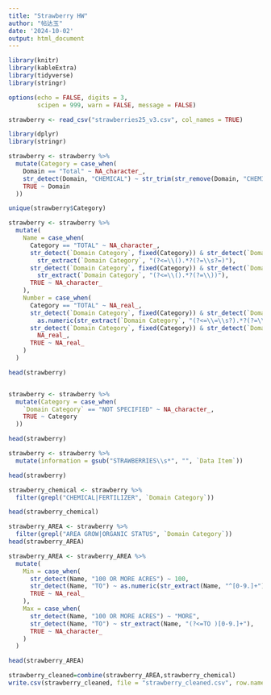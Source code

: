 ---
title: "Strawberry HW"
author: "帖达玉"
date: '2024-10-02'
output: html_document
---

```{r}
library(knitr)  
library(kableExtra)
library(tidyverse)
library(stringr)

options(echo = FALSE, digits = 3, 
        scipen = 999, warn = FALSE, message = FALSE)
```

```{r}
strawberry <- read_csv("strawberries25_v3.csv", col_names = TRUE)
```

```{r}
library(dplyr)
library(stringr)

strawberry <- strawberry %>%
  mutate(Category = case_when(
    Domain == "Total" ~ NA_character_,  
    str_detect(Domain, "CHEMICAL") ~ str_trim(str_remove(Domain, "CHEMICAL, ")), 
    TRUE ~ Domain
  ))

unique(strawberry$Category)


```

```{r}

strawberry <- strawberry %>%
  mutate(
    Name = case_when(
      Category == "TOTAL" ~ NA_character_, 
      str_detect(`Domain Category`, fixed(Category)) & str_detect(`Domain Category`, "\\(.*=.*\\)") ~ 
        str_extract(`Domain Category`, "(?<=\\().*?(?=\\s?=)"), 
      str_detect(`Domain Category`, fixed(Category)) & str_detect(`Domain Category`, "\\(.*\\)") ~ 
        str_extract(`Domain Category`, "(?<=\\().*?(?=\\))"),  
      TRUE ~ NA_character_  
    ),
    Number = case_when(
      Category == "TOTAL" ~ NA_real_,  
      str_detect(`Domain Category`, fixed(Category)) & str_detect(`Domain Category`, "\\(.*=.*\\)") ~ 
        as.numeric(str_extract(`Domain Category`, "(?<=\\=\\s?).*?(?=\\))")), 
      str_detect(`Domain Category`, fixed(Category)) & str_detect(`Domain Category`, "\\(.*\\)") ~ 
        NA_real_,  
      TRUE ~ NA_real_  
    )
  )

head(strawberry)



```

```{r}
strawberry <- strawberry %>%
  mutate(Category = case_when(
    `Domain Category` == "NOT SPECIFIED" ~ NA_character_,
    TRUE ~ Category  
  ))

head(strawberry)

```


```{r}
strawberry <- strawberry %>%
  mutate(information = gsub("STRAWBERRIES\\s*", "", `Data Item`)) 

head(strawberry)

```

```{r}
strawberry_chemical <- strawberry %>%
  filter(grepl("CHEMICAL|FERTILIZER", `Domain Category`))

head(strawberry_chemical)

```

```{r}
strawberry_AREA <- strawberry %>%
  filter(grepl("AREA GROW|ORGANIC STATUS", `Domain Category`))
head(strawberry_AREA)
```

```{r}
strawberry_AREA <- strawberry_AREA %>%
  mutate(
    Min = case_when(
      str_detect(Name, "100 OR MORE ACRES") ~ 100,  
      str_detect(Name, "TO") ~ as.numeric(str_extract(Name, "^[0-9.]+")), 
      TRUE ~ NA_real_
    ),
    Max = case_when(
      str_detect(Name, "100 OR MORE ACRES") ~ "MORE",  
      str_detect(Name, "TO") ~ str_extract(Name, "(?<=TO )[0-9.]+"),  
      TRUE ~ NA_character_
    )
  )

head(strawberry_AREA)

```


```{r}
strawberry_cleaned=combine(strawberry_AREA,strawberry_chemical)
write.csv(strawberry_cleaned, file = "strawberry_cleaned.csv", row.names = FALSE)

```




























